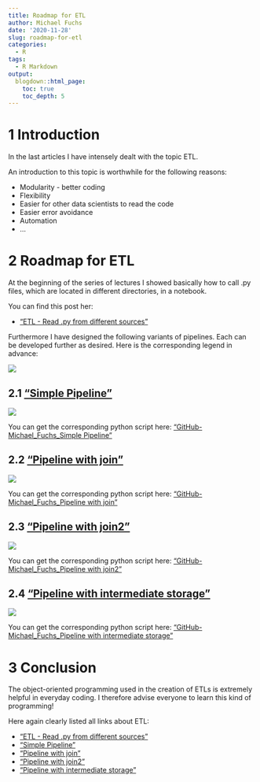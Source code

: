 ```yaml
---
title: Roadmap for ETL
author: Michael Fuchs
date: '2020-11-28'
slug: roadmap-for-etl
categories:
  - R
tags:
  - R Markdown
output:
  blogdown::html_page:
    toc: true
    toc_depth: 5
---
```


 


# 1 Introduction


In the last articles I have intensely dealt with the topic ETL. 

An introduction to this topic is worthwhile for the following reasons:

+ Modularity - better coding
+ Flexibility
+ Easier for other data scientists to read the code
+ Easier error avoidance
+ Automation
+ ...



# 2 Roadmap for ETL

At the beginning of the series of lectures I showed basically how to call .py files, which are located in different directories, in a notebook. 

You can find this post her:

+ ["ETL - Read .py from different sources"](https://michael-fuchs-python.netlify.app/2020/11/23/etl-read-py-from-different-sources/)

Furthermore I have designed the following variants of pipelines. Each can be developed further as desired. 
Here is the corresponding legend in advance:

![](/post/2020-11-28-roadmap-for-etl_files/Legend.png)


## 2.1 ["Simple Pipeline"](https://michael-fuchs-python.netlify.app/2020/11/24/etl-simple-pipeline/)

![](/post/2020-11-28-roadmap-for-etl_files/SimplePipeline.png)


You can get the corresponding python script here: ["GitHub-Michael_Fuchs_Simple Pipeline"](https://github.com/MFuchs1989/Bdown-Python/tree/master/datasets/ETL/Simple%20Pipeline)

## 2.2 ["Pipeline with join"](https://michael-fuchs-python.netlify.app/2020/11/25/etl-pipeline-with-join/)

![](/post/2020-11-28-roadmap-for-etl_files/PipelineJoin.png)


You can get the corresponding python script here: ["GitHub-Michael_Fuchs_Pipeline with join"](https://github.com/MFuchs1989/Bdown-Python/tree/master/datasets/ETL/Pipeline%20with%20join)

## 2.3 ["Pipeline with join2"](https://michael-fuchs-python.netlify.app/2020/11/26/etl-pipeline-with-join2/)

![](/post/2020-11-28-roadmap-for-etl_files/PipelineJoin2.png)


You can get the corresponding python script here: ["GitHub-Michael_Fuchs_Pipeline with join2"](https://github.com/MFuchs1989/Bdown-Python/tree/master/datasets/ETL/Pipeline%20with%20join2)

## 2.4 ["Pipeline with intermediate storage"](https://michael-fuchs-python.netlify.app/2020/11/27/etl-pipeline-with-intermediate-storage/)

![](/post/2020-11-28-roadmap-for-etl_files/PipelineIntermediateStorage.png)


You can get the corresponding python script here: ["GitHub-Michael_Fuchs_Pipeline with intermediate storage"](https://github.com/MFuchs1989/Bdown-Python/tree/master/datasets/ETL/Pipeline%20with%20intermediate%20storage)


# 3 Conclusion

The object-oriented programming used in the creation of ETLs is extremely helpful in everyday coding. I therefore advise everyone to learn this kind of programming!


Here again clearly listed all links about ETL:

+ ["ETL - Read .py from different sources"](https://michael-fuchs-python.netlify.app/2020/11/23/etl-read-py-from-different-sources/)
+ ["Simple Pipeline"](https://michael-fuchs-python.netlify.app/2020/11/24/etl-simple-pipeline/)
+ ["Pipeline with join"](https://michael-fuchs-python.netlify.app/2020/11/25/etl-pipeline-with-join/)
+ ["Pipeline with join2"](https://michael-fuchs-python.netlify.app/2020/11/26/etl-pipeline-with-join2/)
+ ["Pipeline with intermediate storage"](https://michael-fuchs-python.netlify.app/2020/11/27/etl-pipeline-with-intermediate-storage/)













